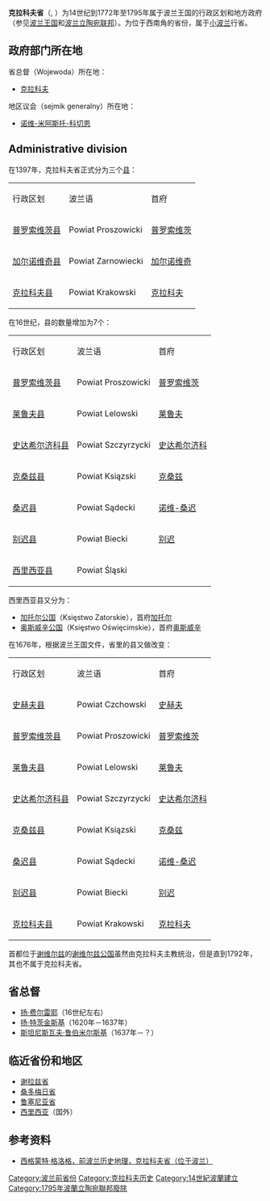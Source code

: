 {{Infobox Former Subdivision
|conventional_long_name =克拉科夫省
|common_name =克拉科夫
|native_name = Palatinatus Cracoviensis<br />Województwo Krakowskie
|subdivision = 省
|nation      = [[波兰立陶宛联邦|波兰王国]]¹
|year_start  = 14世纪
|event1      = [[瓜分波兰|第一次瓜分]]
|date_event1 = 1772年8月5日
|event_end   = [[瓜分波兰|第三次瓜分]]
|year_end    = 1795年
|date_end    = 10月24日
|p1          = 
|s1          = 加利西亚和洛多梅里亚王国
|flag_s1     = Flag of Galicia (Central Europe).svg
|s2          = 新加利西亚
|flag_s2     = Flag of the Habsburg Monarchy.svg
|s3          =新西里西亚
|flag_s3     = Flag of the Kingdom of Prussia (1750-1801).svg
|image_coat  = POL województwo krakowskie IRP COA.svg
|image_map   = KrakowskieIRP.png
|image_map_caption = 1635年克拉科夫省在[[波兰立陶宛联邦|波兰立陶宛联邦]]中的位置
|capital     = 克拉科夫 
|stat_area1  = 17650
|stat_year1  = 
|stat_pop1   = 
|political_subdiv = [[县_(波兰)|城镇]]：8<br />[[县_(波兰)|县]]：4
|category=
|footnotes   = ¹ 波兰王国的省份属于波兰立陶宛联邦。
}}

'''克拉科夫省'''（{{lang-la|Palatinatus Cracoviensis}}, {{lang-pl|Województwo Krakowskie}}）为14世纪到1772年至1795年属于波兰王国的行政区划和地方政府（参见[[波兰王国|波兰王国]]和[[波兰立陶宛联邦|波兰立陶宛联邦]]）。为位于西南角的省份，属于[[小波兰|小波兰]]行省。 
==政府部门所在地==
省总督（Wojewoda）所在地：
* [[克拉科夫|克拉科夫]]

地区议会（sejmik generalny）所在地： 
* [[诺维-科切恩|诺维-米阿斯托-科切恩]]

== Administrative division ==
在1397年，克拉科夫省正式分为三个[[县_(波兰)|县]]：
{|border=1
|- style="background:#c0c0c0"
| 行政区划||波兰语||首府
|-
| [[普罗索维茨县|普罗索维茨县]]|| Powiat Proszowicki||[[普罗索维茨|普罗索维茨]]
|-
| [[加尔诺维奇县|加尔诺维奇县]]|| Powiat Zarnowiecki||[[加尔诺维奇|加尔诺维奇]]
|-
| [[克拉科夫县|克拉科夫县]]|| Powiat Krakowski||[[克拉科夫|克拉科夫]]
|}
在16世纪，县的数量增加为7个：
{|border=1
|- style="background:#c0c0c0"
|行政区划||波兰语||首府
|-
| [[普罗索维茨县|普罗索维茨县]]|| Powiat Proszowicki||[[普罗索维茨|普罗索维茨]]
|-
| [[莱鲁夫县|莱鲁夫县]]|| Powiat Lelowski||[[莱鲁夫|莱鲁夫]]
|-
| [[史达希尔济科县|史达希尔济科县]]|| Powiat Szczyrzycki||[[史达希尔济科|史达希尔济科]]
|-
| [[克桑兹县|克桑兹县]]|| Powiat Ksiązski||[[克桑兹|克桑兹]]
|-
| [[桑迟县|桑迟县]]|| Powiat Sądecki||[[诺维-桑迟|诺维-桑迟]]
|-
| [[别迟县|别迟县]]|| Powiat Biecki||[[别迟|别迟]]
|-
| [[西里西亚县|西里西亚县]]|| Powiat Śląski||
|}
西里西亚县又分为：
*[[加托尔公国|加托尔公国]]（Księstwo Zatorskie），首府[[加托尔|加托尔]]
*[[奥斯威辛公国|奥斯威辛公国]]（Księstwo Oświęcimskie），首府[[奥斯威辛|奥斯威辛]]

在1676年，根据波兰王国文件，省里的县又做改变：
{|border=1
|- style="background:#c0c0c0"
|行政区划||波兰语||首府
|-
| [[史赫夫县|史赫夫县]]|| Powiat Czchowski||[[史赫夫|史赫夫]]
|-
| [[普罗索维茨县|普罗索维茨县]]|| Powiat Proszowicki||[[普罗索维茨|普罗索维茨]]
|-
| [[莱鲁夫县|莱鲁夫县]]|| Powiat Lelowski||[[莱鲁夫|莱鲁夫]]
|-
| [[史达希尔济科县|史达希尔济科县]]|| Powiat Szczyrzycki||[[史达希尔济科|史达希尔济科]]
|-
| [[克桑兹县|克桑兹县]]|| Powiat Ksiązski||[[克桑兹|克桑兹]]
|-
| [[桑迟县|桑迟县]]|| Powiat Sądecki||[[诺维-桑迟|诺维-桑迟]]
|-
| [[别迟县|别迟县]]|| Powiat Biecki||[[别迟|别迟]]
|-
| [[克拉科夫县|克拉科夫县]]|| Powiat Krakowski||[[克拉科夫|克拉科夫]]
|}
首都位于[[谢维尔兹|谢维尔兹]]的[[谢维尔兹公国|谢维尔兹公国]]虽然由克拉科夫主教统治，但是直到1792年，其也不属于克拉科夫省。


== 省总督 ==
* [[扬·费尔雷耶|扬·费尔雷耶]]（16世纪左右）
* [[扬·特茨金斯基_(1581-1637)|扬·特茨金斯基]]（1620年－1637年）
* [[斯坦尼斯瓦夫·鲁伯米尔斯基_(1583-1649)|斯坦尼斯瓦夫·鲁伯米尔斯基]]（1637年－？）

==临近省份和地区==
*[[谢拉兹省_(1339–1793)|谢拉兹省]]
*[[桑多梅日省|桑多梅日省]]
*[[鲁塞尼亚省|鲁塞尼亚省]]
*[[西里西亚|西里西亚]]（国外）
== 参考资料 ==
*[https://web.archive.org/web/20090210201240/http://univ.gda.pl/~literat/glogre/0033.htm 西格蒙特·格洛格，前波兰历史地理，克拉科夫省（位于波兰）]

{{Administrative division of the Polish-Lithuanian Commonwealth}}

[[Category:波兰前省份|Category:波兰前省份]]
[[Category:克拉科夫历史|Category:克拉科夫历史]]
[[Category:14世紀波蘭建立|Category:14世紀波蘭建立]]
[[Category:1795年波蘭立陶宛聯邦廢除|Category:1795年波蘭立陶宛聯邦廢除]]
